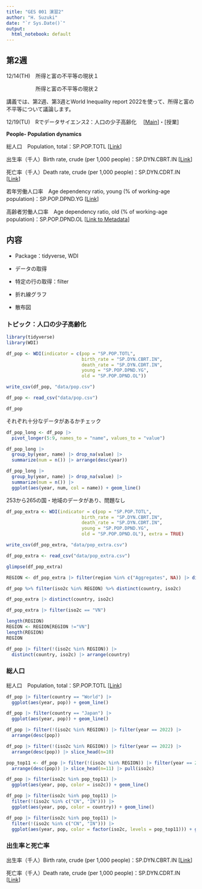 ```yaml
---
title: "GES 001 演習2"
author: "H. Suzuki"
date: "`r Sys.Date()`"
output:
  html_notebook: default
---
```


## 第2週

12/14(TH)　所得と富の不平等の現状１

　　　　　  所得と富の不平等の現状２

講義では、第2週、第3週とWorld Inequality report 2022を使って、所得と富の不平等について議論します。

12/19(TU)　Rでデータサイエンス2：人口の少子高齢化　 [[Main](https://ds-sl.github.io/intro2r/ges001/ges001-main.nb.html)]・[授業]

**People- Population dynamics**

総人口　Population, total：SP.POP.TOTL [[Link](https://data.worldbank.org/indicator/SP.POP.TOTL)]

出生率（千人）Birth rate, crude (per 1,000 people)：SP.DYN.CBRT.IN [[Link](https://data.worldbank.org/indicator/SP.DYN.CBRT.IN)]

死亡率（千人）Death rate, crude (per 1,000 people)：SP.DYN.CDRT.IN [[Link](https://data.worldbank.org/indicator/SP.DYN.CDRT.IN)]

若年労働人口率　Age dependency ratio, young (% of working-age population)：SP.POP.DPND.YG [[Link](https://data.worldbank.org/indicator/SP.POP.DPND.YG)]

高齢者労働人口率　Age dependency ratio, old (% of working-age population)：SP.POP.DPND.OL [[Link to Metadata](https://databank.worldbank.org/metadataglossary/health-nutrition-and-population-statistics/series/SP.POP.DPND.OL)]

## 内容

-   Package：tidyverse, WDI

-   データの取得

-   特定の行の取得：filter

-   折れ線グラフ

-   散布図

### トピック：人口の少子高齢化

```r
library(tidyverse)
library(WDI)
```

```r
df_pop <- WDI(indicator = c(pop = "SP.POP.TOTL",
                            birth_rate = "SP.DYN.CBRT.IN",
                            death_rate = "SP.DYN.CDRT.IN",
                            young = "SP.POP.DPND.YG",
                            old = "SP.POP.DPND.OL"))
```

```r
write_csv(df_pop, "data/pop.csv")
```

```r
df_pop <- read_csv("data/pop.csv")
```

```r
df_pop
```

それぞれ十分なデータがあるかチェック

```r
df_pop_long <- df_pop |> 
  pivot_longer(5:9, names_to = "name", values_to = "value")
```

```r
df_pop_long |> 
  group_by(year, name) |> drop_na(value) |>
  summarize(num = n()) |> arrange(desc(year))
```

```r
df_pop_long |> 
  group_by(year, name) |> drop_na(value) |>
  summarize(num = n()) |> 
  ggplot(aes(year, num, col = name)) + geom_line()
```

253から265の国・地域のデータがあり、問題なし

```r
df_pop_extra <- WDI(indicator = c(pop = "SP.POP.TOTL",
                            birth_rate = "SP.DYN.CBRT.IN",
                            death_rate = "SP.DYN.CDRT.IN",
                            young = "SP.POP.DPND.YG",
                            old = "SP.POP.DPND.OL"), extra = TRUE)
```

```r
write_csv(df_pop_extra, "data/pop_extra.csv")
```

```r
df_pop_extra <- read_csv("data/pop_extra.csv")
```

```r
glimpse(df_pop_extra)
```

```r
REGION <- df_pop_extra |> filter(region %in% c("Aggregates", NA)) |> distinct(iso2c) |> pull()
```

```r
df_pop %>% filter(iso2c %in% REGION) %>% distinct(country, iso2c)
```

```r
df_pop_extra |> distinct(country, iso2c)
```

```r
df_pop_extra |> filter(iso2c == "VN")
```

```r
length(REGION)
REGION <- REGION[REGION !="VN"]
length(REGION)
REGION
```

```r
df_pop |> filter(!(iso2c %in% REGION)) |> 
  distinct(country, iso2c) |> arrange(country)
```

### 総人口

総人口　Population, total：SP.POP.TOTL [[Link](https://data.worldbank.org/indicator/SP.POP.TOTL)]

```r
df_pop |> filter(country == "World") |> 
  ggplot(aes(year, pop)) + geom_line()
```

```r
df_pop |> filter(country == "Japan") |> 
  ggplot(aes(year, pop)) + geom_line()
```

```r
df_pop |> filter(!(iso2c %in% REGION)) |> filter(year == 2022) |> 
  arrange(desc(pop))
```

```r
df_pop |> filter(!(iso2c %in% REGION)) |> filter(year == 2022) |> 
  arrange(desc(pop)) |> slice_head(n=10)
```

```r
pop_top11 <- df_pop |> filter(!(iso2c %in% REGION)) |> filter(year == 2022) |> 
  arrange(desc(pop)) |> slice_head(n=11) |> pull(iso2c)
```

```r
df_pop |> filter(iso2c %in% pop_top11) |>
  ggplot(aes(year, pop, color = iso2c)) + geom_line()
```

```r
df_pop |> filter(iso2c %in% pop_top11) |> 
  filter(!(iso2c %in% c("CN", "IN"))) |> 
  ggplot(aes(year, pop, color = country)) + geom_line()
```

```r
df_pop |> filter(iso2c %in% pop_top11) |> 
  filter(!(iso2c %in% c("CN", "IN"))) |> 
  ggplot(aes(year, pop, color = factor(iso2c, levels = pop_top11))) + geom_line() + labs(color = "iso2c")
```

### 出生率と死亡率

出生率（千人）Birth rate, crude (per 1,000 people)：SP.DYN.CBRT.IN [[Link](https://data.worldbank.org/indicator/SP.DYN.CBRT.IN)]

死亡率（千人）Death rate, crude (per 1,000 people)：SP.DYN.CDRT.IN [[Link](https://data.worldbank.org/indicator/SP.DYN.CDRT.IN)]

```r

```
